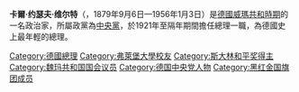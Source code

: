 {{Infobox Officeholder
 | name=卡爾·約瑟夫·维尔特<br />Karl Joseph Wirth
 | image=Bundesarchiv Bild 146III-105, Joseph Wirth.jpg
 | order=[[德國總理|德國總理]]
 | term_start    =1921年5月10日
 | term_end      =1922年11月14日
 | predecessor   =[[康斯坦丁·费伦巴赫|康斯坦丁·费伦巴赫]]
 | successor     =[[威廉·庫諾|威廉·庫諾]]
 | birth_date    ={{Birth date|1879|9|6|df=y}}
 | birth_place   =[[德意志帝國|德國]][[巴登大公國|巴登]][[佛萊堡|佛萊堡]]
 | death_date    ={{Death date and age|1956|1|3|1879|9|6|df=y}}
 | death_place   =[[西德|西德]][[巴登-符騰堡|巴登-符騰堡]][[佛萊堡|佛萊堡]]
 | party=[[德國中央黨|中央黨]]
}}
'''卡爾·约瑟夫·维尔特'''（{{lang-de|'''Karl Joseph Wirth'''}}，1879年9月6日—1956年1月3日）是[[德國|德國]][[威瑪共和國|威瑪共和時期]]的一名政治家，所屬政黨為[[德國中央黨|中央黨]]，於1921年至隔年期間擔任總理一職，為德國史上最年輕的總理。

{{start box}}
{{s-before|[[康斯坦丁·费伦巴赫|康斯坦丁·费伦巴赫]]}}
{{s-title|[[德国总理|魏玛共和国總理]]|1921年—1922年}}
{{s-after|[[威廉·古诺|威廉·古诺]]}}
{{end box}}
{{德国总理}}

{{Authority control}}

{{DEFAULTSORT:Wirth, Josef}}
[[Category:德國總理|Category:德國總理]]
[[Category:弗萊堡大學校友|Category:弗萊堡大學校友]]
[[Category:斯大林和平奖得主|Category:斯大林和平奖得主]]
[[Category:魏玛共和国国会议员|Category:魏玛共和国国会议员]]
[[Category:德国中央党人物|Category:德国中央党人物]]
[[Category:黑红金国旗团成员|Category:黑红金国旗团成员]]